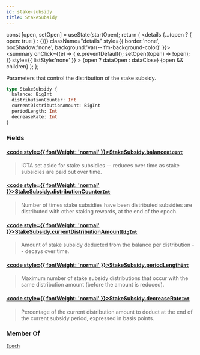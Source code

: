 ```yaml
---
id: stake-subsidy
title: StakeSubsidy
---
```









  const [open, setOpen] = useState(startOpen);
  return (
    <details {...(open ? { open: true } : {})} className="details" style={{ border:'none', boxShadow:'none', background:'var(--ifm-background-color)' }}>
      <summary
        onClick={(e) => {
          e.preventDefault();
          setOpen((open) => !open);
        }}
        style={{ listStyle:'none' }}
      >
      {open ? dataOpen : dataClose}
      </summary>
      {open && children}
    </details>
  );
};








Parameters that control the distribution of the stake subsidy.


```graphql
type StakeSubsidy {
  balance: BigInt
  distributionCounter: Int
  currentDistributionAmount: BigInt
  periodLength: Int
  decreaseRate: Int
}
```




### Fields

#### [<code style={{ fontWeight: 'normal' }}>StakeSubsidy.<b>balance</b></code>](#)<Bullet />[`BigInt`](/references/iota-api/iota-graphql/reference/types/scalars/big-int) <Badge class="badge badge--secondary" text="scalar"/> 
> 
> 
> IOTA set aside for stake subsidies -- reduces over time as stake
> subsidies are paid out over time.
> 

#### [<code style={{ fontWeight: 'normal' }}>StakeSubsidy.<b>distributionCounter</b></code>](#)<Bullet />[`Int`](/references/iota-api/iota-graphql/reference/types/scalars/int) <Badge class="badge badge--secondary" text="scalar"/> 
> 
> 
> Number of times stake subsidies have been distributed subsidies are
> distributed with other staking rewards, at the end of the epoch.
> 

#### [<code style={{ fontWeight: 'normal' }}>StakeSubsidy.<b>currentDistributionAmount</b></code>](#)<Bullet />[`BigInt`](/references/iota-api/iota-graphql/reference/types/scalars/big-int) <Badge class="badge badge--secondary" text="scalar"/> 
> 
> 
> Amount of stake subsidy deducted from the balance per distribution --
> decays over time.
> 

#### [<code style={{ fontWeight: 'normal' }}>StakeSubsidy.<b>periodLength</b></code>](#)<Bullet />[`Int`](/references/iota-api/iota-graphql/reference/types/scalars/int) <Badge class="badge badge--secondary" text="scalar"/> 
> 
> 
> Maximum number of stake subsidy distributions that occur with the same
> distribution amount (before the amount is reduced).
> 

#### [<code style={{ fontWeight: 'normal' }}>StakeSubsidy.<b>decreaseRate</b></code>](#)<Bullet />[`Int`](/references/iota-api/iota-graphql/reference/types/scalars/int) <Badge class="badge badge--secondary" text="scalar"/> 
> 
> 
> Percentage of the current distribution amount to deduct at the end of
> the current subsidy period, expressed in basis points.
> 





### Member Of

[`Epoch`](/references/iota-api/iota-graphql/reference/types/objects/epoch)  <Badge class="badge badge--secondary" text="object"/>


